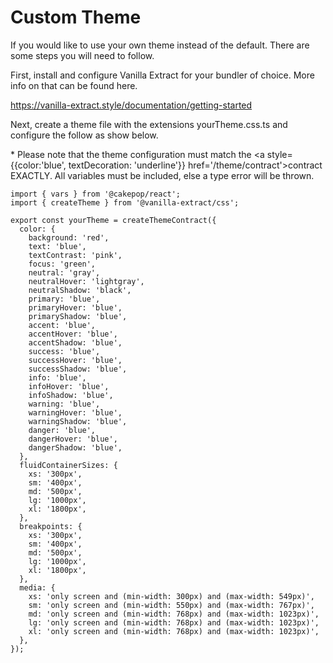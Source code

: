 # Custom Theme

If you would like to use your own theme instead of the default. There are some steps you will need to follow.

First, install and configure Vanilla Extract for your bundler of choice. More info on that can be found here.

https://vanilla-extract.style/documentation/getting-started

Next, create a theme file with the extensions yourTheme.css.ts and configure the follow as show below.

\* Please note that the theme configuration must match the <span><a style={{color:'blue', textDecoration: 'underline'}} href='/theme/contract'>contract</a></span> EXACTLY. All variables must be included, else a type error will be thrown.

```tsx filename="yourTheme.css.ts"
import { vars } from '@cakepop/react';
import { createTheme } from '@vanilla-extract/css';

export const yourTheme = createThemeContract({
  color: {
    background: 'red',
    text: 'blue',
    textContrast: 'pink',
    focus: 'green',
    neutral: 'gray',
    neutralHover: 'lightgray',
    neutralShadow: 'black',
    primary: 'blue',
    primaryHover: 'blue',
    primaryShadow: 'blue',
    accent: 'blue',
    accentHover: 'blue',
    accentShadow: 'blue',
    success: 'blue',
    successHover: 'blue',
    successShadow: 'blue',
    info: 'blue',
    infoHover: 'blue',
    infoShadow: 'blue',
    warning: 'blue',
    warningHover: 'blue',
    warningShadow: 'blue',
    danger: 'blue',
    dangerHover: 'blue',
    dangerShadow: 'blue',
  },
  fluidContainerSizes: {
    xs: '300px',
    sm: '400px',
    md: '500px',
    lg: '1000px',
    xl: '1800px',
  },
  breakpoints: {
    xs: '300px',
    sm: '400px',
    md: '500px',
    lg: '1000px',
    xl: '1800px',
  },
  media: {
    xs: 'only screen and (min-width: 300px) and (max-width: 549px)',
    sm: 'only screen and (min-width: 550px) and (max-width: 767px)',
    md: 'only screen and (min-width: 768px) and (max-width: 1023px)',
    lg: 'only screen and (min-width: 768px) and (max-width: 1023px)',
    xl: 'only screen and (min-width: 768px) and (max-width: 1023px)',
  },
});
```
